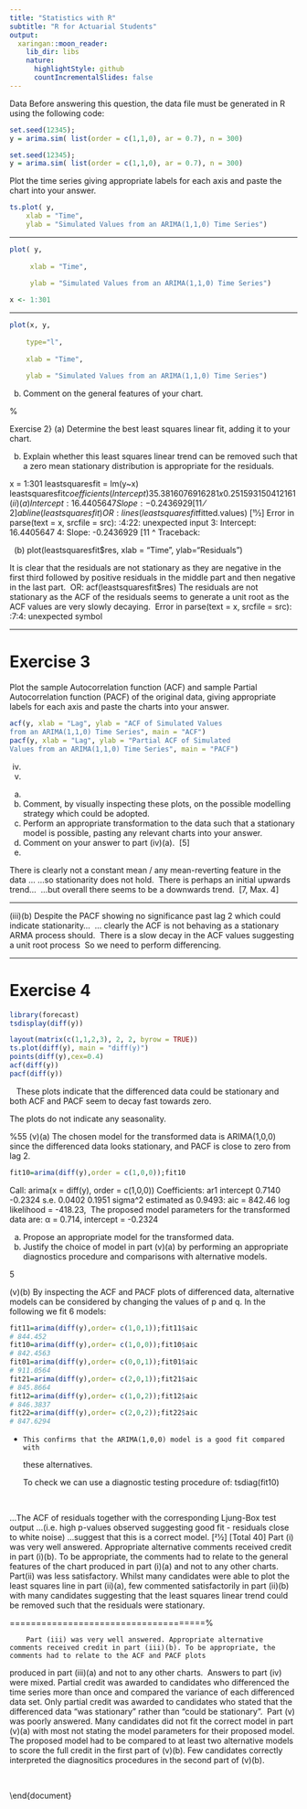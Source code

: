 ```yaml
---
title: "Statistics with R"
subtitle: "R for Actuarial Students"
output:
  xaringan::moon_reader:
    lib_dir: libs
    nature:
      highlightStyle: github
      countIncrementalSlides: false
---
```



\section{Introduction}

Data
Before answering this question, the data file must be generated in R using the following code:


```r
set.seed(12345); 
y = arima.sim( list(order = c(1,1,0), ar = 0.7), n = 300)

set.seed(12345); 
y = arima.sim( list(order = c(1,1,0), ar = 0.7), n = 300)
```


Plot the time series giving appropriate labels for each axis and paste the chart into your answer.


```r
ts.plot( y, 
    xlab = "Time", 
    ylab = "Simulated Values from an ARIMA(1,1,0) Time Series")
```

----

```r
plot( y, 
  
     xlab = "Time", 
  
     ylab = "Simulated Values from an ARIMA(1,1,0) Time Series")

x <- 1:301

```

---

```r
plot(x, y, 
    
    type="l", 
    
    xlab = "Time", 
  
    ylab = "Simulated Values from an ARIMA(1,1,0) Time Series")
```




(b) Comment on the general features of your chart.

%

Exercise 2}
(a) Determine the best least squares linear fit, adding it to your chart.

(b) Explain whether this least squares linear trend can be removed such that a zero mean stationary distribution is appropriate for the residuals.

x = 1:301
leastsquaresfit = lm(y~x)
leastsquaresfit$coefficients
(Intercept)
35.3816076916281
x
0.251593150412161
(ii) (a)
​
Intercept: 16.4405647
Slope: -0.2436929 [11⁄2]
abline(leastsquaresfit)
OR:
lines(leastsquaresfit$fitted.values) [11⁄2]
Error in parse(text = x, srcfile = src): <text>:4:22: unexpected input
3: Intercept: 16.4405647
4: Slope: -0.2436929 [11<e2>
  ^
Traceback:


​
​
(b)
plot(leastsquaresfit$res, xlab = "Time", ylab="Residuals")
​
 
It is clear that the residuals are not stationary as they are negative in the first third
followed by positive residuals in the middle part and then negative in the last part.
​
OR:
acf(leastsquaresfit$res)
The residuals are not stationary as the ACF of the residuals seems to generate a unit root as
the ACF values are very slowly decaying.
​
Error in parse(text = x, srcfile = src): <text>:7:4: unexpected symbol

---

Exercise 3
========================================
Plot the sample Autocorrelation function (ACF) and sample Partial Autocorrelation function (PACF) of the original data, giving appropriate labels for each axis and paste the charts into your answer.

```r
acf(y, xlab = "Lag", ylab = "ACF of Simulated Values
from an ARIMA(1,1,0) Time Series", main = "ACF")
pacf(y, xlab = "Lag", ylab = "Partial ACF of Simulated
Values from an ARIMA(1,1,0) Time Series", main = "PACF")   
```


(iv)
(v)
(a)
(b) Comment, by visually inspecting these plots, on the possible modelling
strategy which could be adopted.
​
(a) Perform an appropriate transformation to the data such that a stationary
model is possible, pasting any relevant charts into your answer.
​
(b) Comment on your answer to part (iv)(a).
​
[5]
(b)


There is clearly not a constant mean / any mean-reverting feature in the data ... 
...so stationarity does not hold.
​
There is perhaps an initial upwards trend...
​
...but overall there seems to be a downwards trend.
​
[7, Max. 4]
​
​
 

---
 
(iii)(b)
Despite the PACF showing no significance past lag 2 which could indicate
stationarity...
​
... clearly the ACF is not behaving as a stationary ARMA process should.
​
There is a slow decay in the ACF values suggesting a unit root process
​
So we need to perform differencing.

---

Exercise 4
=============================



```r
library(forecast)
tsdisplay(diff(y))  
```



```r
layout(matrix(c(1,1,2,3), 2, 2, byrow = TRUE))
ts.plot(diff(y), main = "diff(y)")
points(diff(y),cex=0.4)
acf(diff(y))
pacf(diff(y))
```



​
​
​
These plots indicate that the differenced data could be stationary and both ACF and
PACF seem to decay fast towards zero.
​
​
 
The plots do not indicate any seasonality.

%55
(v)(a)
The chosen model for the transformed data is ARIMA(1,0,0) since the differenced
data looks stationary, and PACF is close to zero from lag 2.
​


```r
fit10=arima(diff(y),order = c(1,0,0));fit10
```


Call:
arima(x = diff(y), order = c(1,0,0))
Coefficients:
ar1 intercept
0.7140
-0.2324
s.e. 0.0402
0.1951
sigma^2 estimated as 0.9493:
aic = 842.46
log likelihood = -418.23,
​
The proposed model parameters for the transformed data are:
α = 0.714, intercept = -0.2324



(a) Propose an appropriate model for the transformed data.
​
(b) Justify the choice of model in part (v)(a) by performing an appropriate
diagnostics procedure and comparisons with alternative models.


5

(v)(b)
By inspecting the ACF and PACF plots of differenced data, alternative models can be
considered by changing the values of p and q. In the following we fit 6 models:
​


```r
fit11=arima(diff(y),order= c(1,0,1));fit11$aic
# 844.452
fit10=arima(diff(y),order= c(1,0,0));fit10$aic
# 842.4563
fit01=arima(diff(y),order= c(0,0,1));fit01$aic
# 911.0564
fit21=arima(diff(y),order= c(2,0,1));fit21$aic
# 845.8664
fit12=arima(diff(y),order= c(1,0,2));fit12$aic
# 846.3837
fit22=arima(diff(y),order= c(2,0,2));fit22$aic
# 847.6294
```



*     This confirms that the ARIMA(1,0,0) model is a good fit compared with
these alternatives.

    To check we can use a diagnostic testing procedure of:
tsdiag(fit10)

​
 
...The ACF of residuals together with the corresponding Ljung-Box test output
...(i.e. high p-values observed suggesting good fit - residuals close to white noise)
...suggest that this is a correct model.
[21⁄2]
​
[Total 40]
Part (i) was very well answered. Appropriate alternative comments received credit in part
(i)(b). To be appropriate, the comments had to relate to the general features of the chart
produced in part (i)(a) and not to any other charts.
Part(ii) was less satisfactory. Whilst many candidates were able to plot the least squares
line in part (ii)(a), few commented satisfactorily in part (ii)(b) with many candidates
suggesting that the least squares linear trend could be removed such that the residuals
were stationary.

=====================================%

 
 
 
        Part (iii) was very well answered. Appropriate alternative comments received credit in part (iii)(b). To be appropriate, the comments had to relate to the ACF and PACF plots
produced in part (iii)(a) and not to any other charts.
​
    Answers to part (iv) were mixed. Partial credit was awarded to candidates who differenced the time series more than once and compared the variance of each differenced data set. Only partial credit was awarded to candidates who stated that the differenced data
“was stationary” rather than “could be stationary”.
​
    Part (v) was poorly answered. Many candidates did not fit the correct model in part (v)(a) with most not stating the model parameters for their proposed model. 
    The proposed model
had to be compared to at least two alternative models to score the full credit in the first part of (v)(b). Few candidates correctly interpreted the diagnositics procedures in the
second part of (v)(b).
 
​

\end{document}
